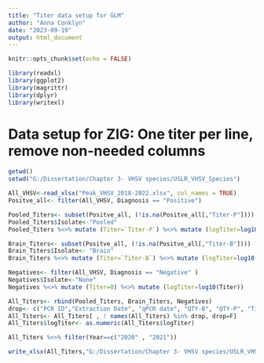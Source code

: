 ```yaml
---
title: "Titer data setup for GLM"
author: "Anna Conklyn"
date: "2023-09-19"
output: html_document
---
```


```r
knitr::opts_chunk$set(echo = FALSE)
```

```r
library(readxl)
library(ggplot2)
library(magrittr)
library(dplyr)
library(writexl)
```


# Data setup for ZIG: One titer per line, remove non-needed columns

```r
getwd()
setwd("G:/Dissertation/Chapter 3- VHSV species/USLR_VHSV_Species")

All_VHSV<-read_xlsx("Peak_VHSV_2018-2022.xlsx", col_names = TRUE) 
Positve_all<- filter(All_VHSV, Diagnosis == "Positive")

Pooled_Titers<- subset(Positve_all, (!is.na(Positve_all[,"Titer-P"])))
Pooled_Titers$Isolate<-"Pooled"
Pooled_Titers %<>% mutate (Titer=`Titer-P`) %<>% mutate (logTiter=log10(Titer))

Brain_Titers<- subset(Positve_all, (!is.na(Positve_all[,"Titer-B"])))
Brain_Titers$Isolate<- "Brain"
Brain_Titers %<>% mutate (Titer=`Titer-B`) %<>% mutate (logTiter=log10(Titer))

Negatives<- filter(All_VHSV, Diagnosis == "Negative" )
Negatives$Isolate<-"None"
Negatives %<>% mutate (Titer=0) %<>% mutate (logTiter=log10(Titer))

All_Titers<- rbind(Pooled_Titers, Brain_Titers, Negatives)
drop<- c("PCR ID","Extraction Date", "qPCR date", "QTY-B", "QTY-P", "Titer-B", "Titer-P")
All_Titers<- All_Titers[ , ! names(All_Titers) %in% drop, drop=F]
All_Titers$logTiter<- as.numeric(All_Titers$logTiter)

All_Titers %<>% filter(Year==c("2020" , "2021"))

write_xlsx(All_Titers,"G:/Dissertation/Chapter 3- VHSV species/USLR_VHSV_Species/Long_Titers.xlsx")

```


